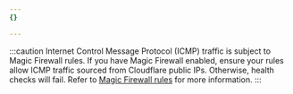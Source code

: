 ```yaml
---
{}

---
```



:::caution
Internet Control Message Protocol (ICMP) traffic is subject to Magic Firewall rules. If you have Magic Firewall enabled, ensure your rules allow ICMP traffic sourced from Cloudflare public IPs. Otherwise, <GlossaryTooltip term="tunnel health-check">health checks</GlossaryTooltip> will fail. Refer to [Magic Firewall rules](/magic-firewall/about/ruleset-logic/#magic-firewall-rules-and-magic-transit-endpoint-health-checks) for more information.
:::
